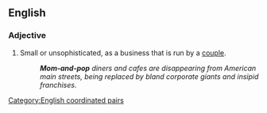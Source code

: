{{also|mom and pop}}
==English==

===Adjective===
{{en-adj|-|head=[[mom]]-and-[[pop]]}}

# Small or unsophisticated, as a business that is run by a [[couple]].
#: '''''Mom-and-pop''' diners and cafes are disappearing from American main streets, being replaced by bland corporate giants and insipid franchises.''

[[Category:English coordinated pairs]]